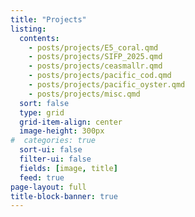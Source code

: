 ```yaml
---
title: "Projects"
listing: 
  contents: 
    - posts/projects/E5_coral.qmd
    - posts/projects/SIFP_2025.qmd
    - posts/projects/ceasmallr.qmd
    - posts/projects/pacific_cod.qmd
    - posts/projects/pacific_oyster.qmd
    - posts/projects/misc.qmd
  sort: false
  type: grid
  grid-item-align: center
  image-height: 300px
#  categories: true
  sort-ui: false
  filter-ui: false
  fields: [image, title]
  feed: true
page-layout: full
title-block-banner: true
---
```

